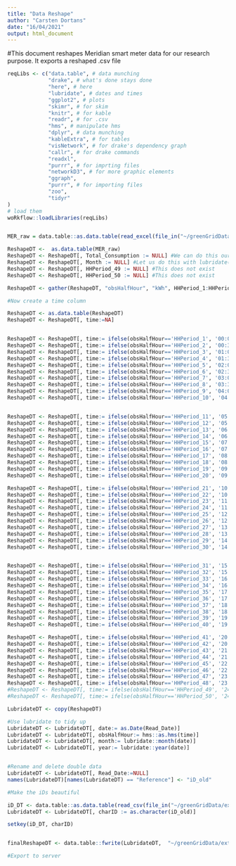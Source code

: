 ```yaml
---
title: "Data Reshape"
author: "Carsten Dortans"
date: "16/04/2021"
output: html_document
---
```

#This document reshapes Meridian smart meter data for our research purpose. It exports a reshaped .csv file

```r

reqLibs <- c("data.table", # data munching
             "drake", # what's done stays done
             "here", # here
             "lubridate", # dates and times
             "ggplot2", # plots
             "skimr", # for skim
             "knitr", # for kable
             "readr", # for .csv
             "hms", # manipulate hms
             "dplyr", # data munching
             "kableExtra", # for tables
             "visNetwork", # for drake's dependency graph
             "callr", # for drake commands
             "readxl",
             "purrr", # for imprting files
             "networkD3", # for more graphic elements
             "ggraph",
             "purrr", # for importing files
             "zoo",
             "tidyr"
)
# load them
woRkflow::loadLibraries(reqLibs)



```


```r

MER_raw = data.table::as.data.table(read_excel(file_in("~/greenGridData/externalData//Meridian/0_Raw_data/SmartMeter.xlsx"), sheet = "RawData"))

```

```r

ReshapeDT <-  as.data.table(MER_raw)
ReshapeDT <- ReshapeDT[, Total_Consumption := NULL] #We can do this ourselves
ReshapeDT <- ReshapeDT[, Month := NULL] #Let us do this with lubridate()
ReshapeDT <- ReshapeDT[, HHPeriod_49 := NULL] #This does not exist
ReshapeDT <- ReshapeDT[, HHPeriod_50 := NULL] #This does not exist

ReshapeDT <- gather(ReshapeDT, "obsHalfHour", "kWh", HHPeriod_1:HHPeriod_48) #Combine the wide format into a long format

#Now create a time column

ReshapeDT <- as.data.table(ReshapeDT)
ReshapeDT <- ReshapeDT[, time:=NA]


ReshapeDT <- ReshapeDT[, time:= ifelse(obsHalfHour=='HHPeriod_1', '00:00:00', time)]
ReshapeDT <- ReshapeDT[, time:= ifelse(obsHalfHour=='HHPeriod_2', '00:30:00', time)]
ReshapeDT <- ReshapeDT[, time:= ifelse(obsHalfHour=='HHPeriod_3', '01:00:00', time)]
ReshapeDT <- ReshapeDT[, time:= ifelse(obsHalfHour=='HHPeriod_4', '01:30:00', time)]
ReshapeDT <- ReshapeDT[, time:= ifelse(obsHalfHour=='HHPeriod_5', '02:00:00', time)]
ReshapeDT <- ReshapeDT[, time:= ifelse(obsHalfHour=='HHPeriod_6', '02:30:00', time)]
ReshapeDT <- ReshapeDT[, time:= ifelse(obsHalfHour=='HHPeriod_7', '03:00:00', time)]
ReshapeDT <- ReshapeDT[, time:= ifelse(obsHalfHour=='HHPeriod_8', '03:30:00', time)]
ReshapeDT <- ReshapeDT[, time:= ifelse(obsHalfHour=='HHPeriod_9', '04:00:00', time)]
ReshapeDT <- ReshapeDT[, time:= ifelse(obsHalfHour=='HHPeriod_10', '04:30:00', time)]


ReshapeDT <- ReshapeDT[, time:= ifelse(obsHalfHour=='HHPeriod_11', '05:00:00', time)]
ReshapeDT <- ReshapeDT[, time:= ifelse(obsHalfHour=='HHPeriod_12', '05:30:00', time)]
ReshapeDT <- ReshapeDT[, time:= ifelse(obsHalfHour=='HHPeriod_13', '06:00:00', time)]
ReshapeDT <- ReshapeDT[, time:= ifelse(obsHalfHour=='HHPeriod_14', '06:30:00', time)]
ReshapeDT <- ReshapeDT[, time:= ifelse(obsHalfHour=='HHPeriod_15', '07:00:00', time)]
ReshapeDT <- ReshapeDT[, time:= ifelse(obsHalfHour=='HHPeriod_16', '07:30:00', time)]
ReshapeDT <- ReshapeDT[, time:= ifelse(obsHalfHour=='HHPeriod_17', '08:00:00', time)]
ReshapeDT <- ReshapeDT[, time:= ifelse(obsHalfHour=='HHPeriod_18', '08:30:00', time)]
ReshapeDT <- ReshapeDT[, time:= ifelse(obsHalfHour=='HHPeriod_19', '09:00:00', time)]
ReshapeDT <- ReshapeDT[, time:= ifelse(obsHalfHour=='HHPeriod_20', '09:30:00', time)]

ReshapeDT <- ReshapeDT[, time:= ifelse(obsHalfHour=='HHPeriod_21', '10:00:00', time)]
ReshapeDT <- ReshapeDT[, time:= ifelse(obsHalfHour=='HHPeriod_22', '10:30:00', time)]
ReshapeDT <- ReshapeDT[, time:= ifelse(obsHalfHour=='HHPeriod_23', '11:00:00', time)]
ReshapeDT <- ReshapeDT[, time:= ifelse(obsHalfHour=='HHPeriod_24', '11:30:00', time)]
ReshapeDT <- ReshapeDT[, time:= ifelse(obsHalfHour=='HHPeriod_25', '12:00:00', time)]
ReshapeDT <- ReshapeDT[, time:= ifelse(obsHalfHour=='HHPeriod_26', '12:30:00', time)]
ReshapeDT <- ReshapeDT[, time:= ifelse(obsHalfHour=='HHPeriod_27', '13:00:00', time)]
ReshapeDT <- ReshapeDT[, time:= ifelse(obsHalfHour=='HHPeriod_28', '13:30:00', time)]
ReshapeDT <- ReshapeDT[, time:= ifelse(obsHalfHour=='HHPeriod_29', '14:00:00', time)]
ReshapeDT <- ReshapeDT[, time:= ifelse(obsHalfHour=='HHPeriod_30', '14:30:00', time)]


ReshapeDT <- ReshapeDT[, time:= ifelse(obsHalfHour=='HHPeriod_31', '15:00:00', time)]
ReshapeDT <- ReshapeDT[, time:= ifelse(obsHalfHour=='HHPeriod_32', '15:30:00', time)]
ReshapeDT <- ReshapeDT[, time:= ifelse(obsHalfHour=='HHPeriod_33', '16:00:00', time)]
ReshapeDT <- ReshapeDT[, time:= ifelse(obsHalfHour=='HHPeriod_34', '16:30:00', time)]
ReshapeDT <- ReshapeDT[, time:= ifelse(obsHalfHour=='HHPeriod_35', '17:00:00', time)]
ReshapeDT <- ReshapeDT[, time:= ifelse(obsHalfHour=='HHPeriod_36', '17:30:00', time)]
ReshapeDT <- ReshapeDT[, time:= ifelse(obsHalfHour=='HHPeriod_37', '18:00:00', time)]
ReshapeDT <- ReshapeDT[, time:= ifelse(obsHalfHour=='HHPeriod_38', '18:30:00', time)]
ReshapeDT <- ReshapeDT[, time:= ifelse(obsHalfHour=='HHPeriod_39', '19:00:00', time)]
ReshapeDT <- ReshapeDT[, time:= ifelse(obsHalfHour=='HHPeriod_40', '19:30:00', time)]

ReshapeDT <- ReshapeDT[, time:= ifelse(obsHalfHour=='HHPeriod_41', '20:00:00', time)]
ReshapeDT <- ReshapeDT[, time:= ifelse(obsHalfHour=='HHPeriod_42', '20:30:00', time)]
ReshapeDT <- ReshapeDT[, time:= ifelse(obsHalfHour=='HHPeriod_43', '21:00:00', time)]
ReshapeDT <- ReshapeDT[, time:= ifelse(obsHalfHour=='HHPeriod_44', '21:30:00', time)]
ReshapeDT <- ReshapeDT[, time:= ifelse(obsHalfHour=='HHPeriod_45', '22:00:00', time)]
ReshapeDT <- ReshapeDT[, time:= ifelse(obsHalfHour=='HHPeriod_46', '22:30:00', time)]
ReshapeDT <- ReshapeDT[, time:= ifelse(obsHalfHour=='HHPeriod_47', '23:00:00', time)]
ReshapeDT <- ReshapeDT[, time:= ifelse(obsHalfHour=='HHPeriod_48', '23:30:00', time)]
#ReshapeDT <- ReshapeDT[, time:= ifelse(obsHalfHour=='HHPeriod_49', '24:00:00', time)]
#ReshapeDT <- ReshapeDT[, time:= ifelse(obsHalfHour=='HHPeriod_50', '24:30:00', time)]

LubridateDT <- copy(ReshapeDT)

#Use lubridate to tidy up
LubridateDT <- LubridateDT[, date:= as.Date(Read_Date)]
LubridateDT <- LubridateDT[, obsHalfHour:= hms::as.hms(time)]
LubridateDT <- LubridateDT[, month:= lubridate::month(date)]
LubridateDT <- LubridateDT[, year:= lubridate::year(date)]


#Rename and delete double data
LubridateDT <- LubridateDT[, Read_Date:=NULL]
names(LubridateDT)[names(LubridateDT) == "Reference"] <- "iD_old"

#Make the iDs beautiful

iD_DT <- data.table::as.data.table(read_csv(file_in("~/greenGridData/externalData//Meridian/1_Reshape/iD.csv")))
LubridateDT <- LubridateDT[, charID := as.character(iD_old)]

setkey(iD_DT, charID)



```


```r


finalReshapeDT <- data.table::fwrite(LubridateDT,  "~/greenGridData/externalData//Meridian/1_Reshape/finalReshape.csv")

#Export to server


```
